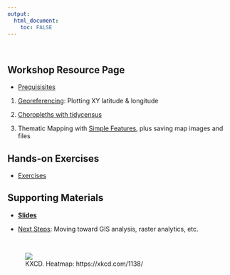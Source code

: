 ```yaml
---
output: 
  html_document:
    toc: FALSE
---
```

&nbsp;

## Workshop Resource Page

- [Prequisisites](software_prereqs.html)
    
1. [Georeferencing](01_georeference.html):  Plotting XY latitude & longitude

1. [Choropleths with tidycensus](02_choropleth.html)

1. Thematic Mapping with [Simple Features](030_thematic_sf.html), plus saving map images and files

## Hands-on Exercises

- [Exercises](exercises.html)


## Supporting Materials

- [**Slides**](slides)

- [Next Steps](next.html): Moving toward GIS analysis, raster analytics, etc.


&nbsp;

<figure>![](https://imgs.xkcd.com/comics/heatmap.png)<figcaption>KXCD.  Heatmap:  https://xkcd.com/1138/</figcaption></figure><br>


